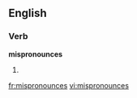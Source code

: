==English==

===Verb===
'''mispronounces'''

# {{third-person singular of|[[mispronounce]]}}

[[fr:mispronounces]]
[[vi:mispronounces]]